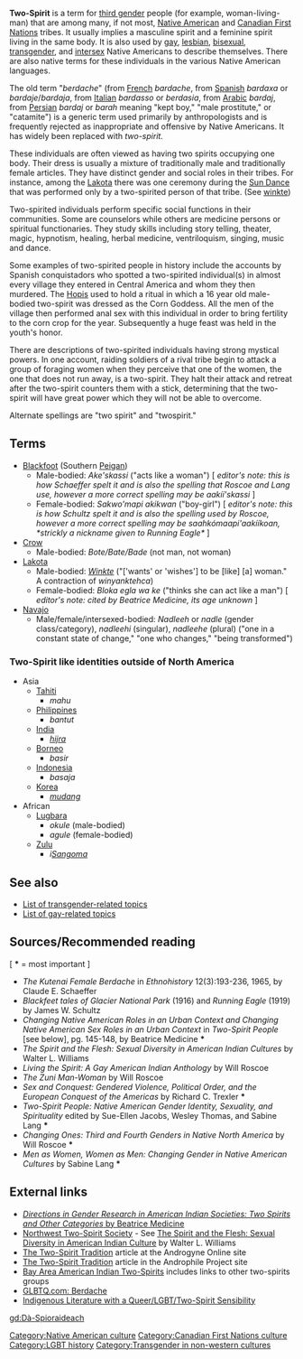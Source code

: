 '''Two-Spirit''' is a term for [[third gender]] people (for example, woman-living-man) that are among many, if not most, [[Native American]] and [[First Nations of Canada|Canadian First Nations]] tribes. It usually implies a masculine spirit and a feminine spirit living in the same body. It is also used by [[gay]], [[lesbian]], [[bisexuality|bisexual]], [[transgender]], and [[intersex]] Native Americans to describe themselves. There are also native terms for these individuals in the various Native American languages.

The old term "''berdache''" (from [[French language|French]] ''bardache'', from [[Spanish language|Spanish]] ''bardaxa'' or ''bardaje''/''bardaja'', from [[Italian language|Italian]] ''bardasso'' or ''berdasia'', from [[Arabic language|Arabic]] ''bardaj'', from [[Persian language|Persian]] ''bardaj'' or ''barah'' meaning "kept boy," "male prostitute," or "catamite") is a generic term used primarily by anthropologists and is frequently rejected as inappropriate and offensive by Native Americans. It has widely been replaced with ''two-spirit.''

These individuals are often viewed as having two spirits occupying one body.  Their dress is usually a mixture of traditionally male and traditionally female articles.  They have distinct gender and social roles in their tribes.  For instance, among the [[Lakota]] there was one ceremony during the [[Sun Dance]] that was performed only by a two-spirited person of that tribe. (See [[winkte]])

Two-spirited individuals perform specific social functions in their communities. Some are counselors while others are medicine persons or spiritual functionaries. They study skills including story telling, theater, magic, hypnotism, healing, herbal medicine, ventriloquism, singing, music and dance.

Some examples of two-spirited people in history include the accounts by Spanish conquistadors who spotted a two-spirited individual(s) in almost every village they entered in Central America and whom they then murdered. The [[Hopi]]s used to hold a ritual in which a 16 year old male-bodied two-spirit was dressed as the Corn Goddess. All the men of the village then performed anal sex with this individual in order to bring fertility to the corn crop for the year. Subsequently a huge feast was held in the youth's honor.

There are descriptions of two-spirited individuals having strong mystical powers. In one account, raiding soldiers of a rival tribe begin to attack a group of foraging women when they perceive that one of the women, the one that does not run away, is a two-spirit. They halt their attack and retreat after the two-spirit counters them with a stick, determining that the two-spirit will have great power which they will not be able to overcome.

Alternate spellings are "two spirit" and "twospirit."

==Terms==
*[[Blackfoot]] (Southern [[Peigan]])
**Male-bodied: ''Ake'skassi'' ("acts like a woman") [ ''editor's note: this is how Schaeffer spelt it and is also the spelling that Roscoe and Lang use, however a more correct spelling may be aakíí'skassi'' ]
**Female-bodied: ''Sakwo'mapi akikwan'' ("boy-girl") [ ''editor's note: this is how Schultz spelt it and is also the spelling used by Roscoe, however a more correct spelling may be saahkómaapi'aakííkoan, *strickly a nickname given to Running Eagle*'' ]
*[[Crow Tribe|Crow]]
**Male-bodied: ''Bote/Bate/Bade'' (not man, not woman)
*[[Lakota]]
**Male-bodied: [[winkte|''Winkte'']] ("['wants' or 'wishes'] to be [like] [a] woman." A contraction of ''winyanktehca'')
**Female-bodied: ''Bloka egla wa ke'' ("thinks she can act like a man") [ ''editor's note: cited by Beatrice Medicine, its age unknown'' ]
*[[Navajo Nation|Navajo]]
**Male/female/intersexed-bodied: ''Nadleeh'' or ''nadle'' (gender class/category), ''nadleehi'' (singular), ''nadleehe'' (plural)  ("one in a constant state of change," "one who changes," "being transformed")

===Two-Spirit like identities outside of North America===
*Asia
**[[Tahiti]]
***''mahu''
**[[Philippines]]
***''bantut''
**[[India]]
***[[Hijra (India)|''hijra'']]
**[[Borneo]]
***''basir''
**[[Indonesia]]
***''basaja''
**[[Korea]]
***''[[mudang]]''
*African
**[[Lugbara]]
***''okule'' (male-bodied)
***''agule'' (female-bodied)
**[[Zulu]]
***''i[[Sangoma]]''

==See also==
* [[List of transgender-related topics]]
* [[List of gay-related topics]]

==Sources/Recommended reading==
[ '''*''' = most important ]
*''The Kutenai Female Berdache'' in ''Ethnohistory'' 12(3):193-236, 1965, by Claude E. Schaeffer
*''Blackfeet tales of Glacier National Park'' (1916) and ''Running Eagle'' (1919) by James W. Schultz
*''Changing Native American Roles in an Urban Context and Changing Native American Sex Roles in an Urban Context'' in ''Two-Spirit People'' [see below], pg. 145-148, by Beatrice Medicine '''*'''
*''The Spirit and the Flesh: Sexual Diversity in American Indian Cultures'' by Walter L. Williams 
*''Living the Spirit: A Gay American Indian Anthology'' by Will Roscoe
*''The Zuni Man-Woman'' by Will Roscoe
*''Sex and Conquest: Gendered Violence, Political Order, and the European Conquest of the Americas'' by Richard C. Trexler '''*'''
*''Two-Spirit People: Native American Gender Identity, Sexuality, and Spirituality'' edited by Sue-Ellen Jacobs, Wesley Thomas, and Sabine Lang '''*'''
*''Changing Ones: Third and Fourth Genders in Native North America'' by Will Roscoe '''*'''
*''Men as Women, Women as Men: Changing Gender in Native American Cultures'' by Sabine Lang '''*'''

==External links==
*[http://www.ac.wwu.edu/~culture/medicine.htm ''Directions in Gender Research in American Indian Societies: Two Spirits and Other Categories'' by Beatrice Medicine]
*[http://www.nwtwospiritsociety.org/ Northwest Two-Spirit Society] - See [http://www.ifge.org/books/spirit_and_flesh.htm The Spirit and the Flesh: Sexual Diversity in American Indian Culture] by Walter L. Williams 
*[http://androgyne.0catch.com/2spiritx.htm The Two-Spirit Tradition] article at the Androgyne Online site
*[http://www.androphile.org/preview/Culture/NativeAmerica/amerindian.htm The Two-Spirit Tradition] article in the Androphile Project site
*[http://www.baaits.org Bay Area American Indian Two-Spirits] includes links to other two-spirits groups
*[http://www.glbtq.com/social-sciences/berdache.html GLBTQ.com: Berdache]
*[http://oncampus.richmond.edu/faculty/ASAIL/Two-Spirit.htm Indigenous Literature with a Queer/LGBT/Two-Spirit Sensibility] 

[[Category:Native American culture]]
[[Category:Canadian First Nations culture]]
[[Category:LGBT history]]
[[Category:Transgender in non-western cultures]]

[[gd:Dà-Spioraideach]]